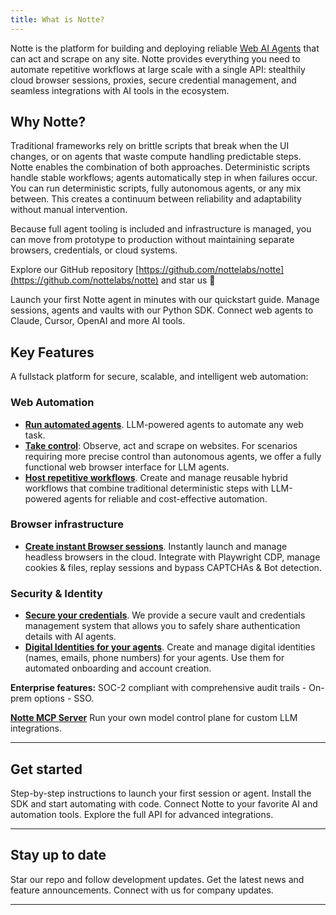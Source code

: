 ```yaml
---
title: What is Notte?
---
```


Notte is the platform for building and deploying reliable [Web AI Agents](/concepts/agents) that can act and scrape on any site.
Notte provides everything you need to automate repetitive workflows at large scale with a single API: stealthily cloud browser sessions, proxies, secure credential management, and seamless integrations with AI tools in the ecosystem.

## Why Notte?

Traditional frameworks rely on brittle scripts that break when the UI changes, or on agents that waste compute handling predictable steps. Notte enables the combination of both approaches. Deterministic scripts handle stable workflows; agents automatically step in when failures occur. You can run deterministic scripts, fully autonomous agents, or any mix between. This creates a continuum between reliability and adaptability without manual intervention.

Because full agent tooling is included and infrastructure is managed, you can move from prototype to production without maintaining separate browsers, credentials, or cloud systems.

<Tip>Explore our GitHub repository [https://github.com/nottelabs/notte](https://github.com/nottelabs/notte) and star us 🌟</Tip>

<CardGroup cols={3}>
  <Card title="Quickstart" icon="rocket" href="/intro/quickstart">
    Launch your first Notte agent in minutes with our quickstart guide.
  </Card>
  <Card title="Python SDK" icon="python" href="/intro/python-sdk">
    Manage sessions, agents and vaults with our Python SDK.
  </Card>
  <Card title="Integrations" icon="robot" href="/integrations/mcp">
    Connect web agents to Claude, Cursor, OpenAI and more AI tools.
  </Card>
</CardGroup>

## Key Features

A fullstack platform for secure, scalable, and intelligent web automation:

### Web Automation

- **[Run automated agents](/concepts/agents)**. LLM-powered agents to automate any web task.
- **[Take control](/concepts/operations)**: Observe, act and scrape on websites. For scenarios requiring more precise control than autonomous agents, we offer a fully functional web browser interface for LLM agents.
- **[Host repetitive workflows](/concepts/workflows)**. Create and manage reusable hybrid workflows that combine traditional deterministic steps with LLM-powered agents for reliable and cost-effective automation.

### Browser infrastructure

- **[Create instant Browser sessions](/concepts/sessions)**. Instantly launch and manage headless browsers in the cloud. Integrate with Playwright CDP, manage cookies & files, replay sessions and bypass CAPTCHAs & Bot detection.

### Security & Identity

- **[Secure your credentials](/concepts/vaults)**. We provide a secure vault and credentials management system that allows you to safely share authentication details with AI agents.
- **[Digital Identities for your agents](/concepts/personas)**. Create and manage digital identities (names, emails, phone numbers) for your agents. Use them for automated onboarding and account creation.

<Check>**Enterprise features:** SOC-2 compliant with comprehensive audit trails - On-prem options - SSO.</Check>

<Info> **[Notte MCP Server](/integrations/mcp)** Run your own model control plane for custom LLM integrations.</Info>

---

## Get started

<CardGroup cols={2}>
  <Card title="Quickstart Guide" icon="book" href="/intro/quickstart">
    Step-by-step instructions to launch your first session or agent.
  </Card>
  <Card title="Python SDK" icon="python" href="/intro/python-sdk">
    Install the SDK and start automating with code.
  </Card>
  <Card title="Integrations" icon="plug" href="/integrations/mcp">
    Connect Notte to your favorite AI and automation tools.
  </Card>
  <Card title="API Reference" icon="terminal" href="/sdk-reference/manual">
    Explore the full API for advanced integrations.
  </Card>
</CardGroup>

---

## Stay up to date

<CardGroup cols={3}>
  <Card title="GitHub" icon="github" href="https://github.com/nottelabs/notte">
    Star our repo and follow development updates.
  </Card>
  <Card title="X (Twitter)" icon="twitter" href="https://x.com/nottecore/">
    Get the latest news and feature announcements.
  </Card>
  <Card title="LinkedIn" icon="linkedin" href="https://www.linkedin.com/company/nottelabsinc/">
    Connect with us for company updates.
  </Card>
</CardGroup>

---
